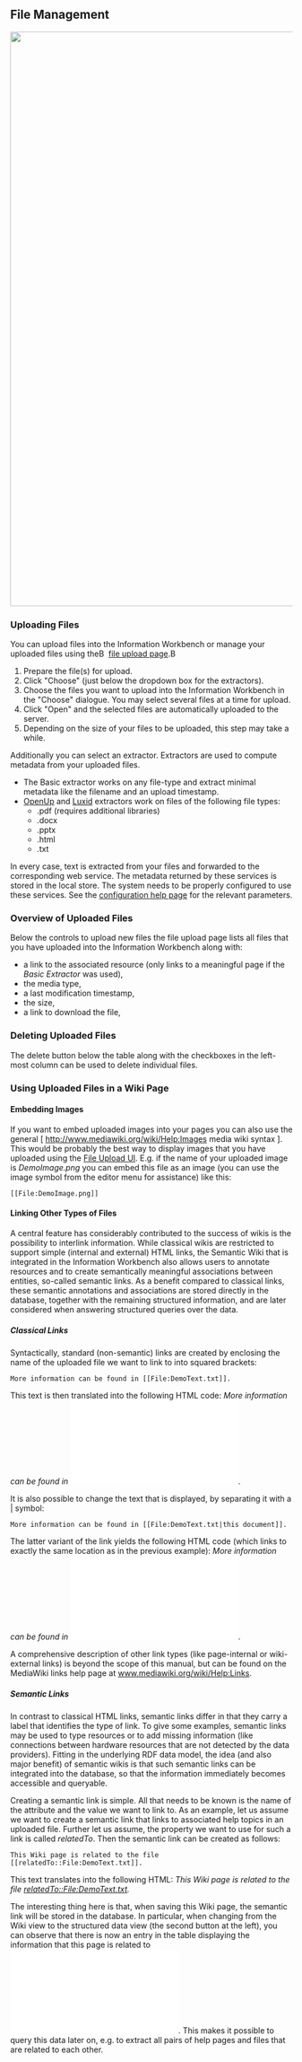 ==  File Management ==

<img src="../images/help/FileUpload.png" width="1024px" />


=== Uploading Files ===
You can upload files into the Information Workbench or manage your uploaded files using theВ 
[[Admin:Upload | file upload page]].В 

# Prepare the file(s) for upload.
# Click "Choose" (just below the dropdown box for the extractors).
# Choose the files you want to upload into the Information Workbench in the "Choose" dialogue. You may select several files at a time for upload.
# Click "Open" and the selected files are automatically uploaded to the server.
# Depending on the size of your files to be uploaded, this step may take a while.

Additionally you can select an extractor. Extractors are used to compute metadata from your uploaded files. 
* The Basic extractor works on any file-type and extract minimal metadata like the filename and an upload timestamp.
* [http://openup.tso.co.uk/ OpenUp] and [http://www.temis.com/ Luxid] extractors work on files of the following file types: 
** .pdf (requires additional libraries) 
** .docx
** .pptx
** .html
** .txt
In every case, text is extracted from your files and forwarded to the corresponding web service. The metadata returned by these services is stored in the local store. The system needs to be properly configured to use these services. See the [[Help:Configuration | configuration help page]] for the relevant parameters.

=== Overview of Uploaded Files ===

Below the controls to upload new files the file upload page lists all files that you have uploaded into the Information Workbench along with:

* a link to the associated resource (only links to a meaningful page if the ''Basic Extractor'' was used),
* the media type,
* a last modification timestamp,
* the size,
* a link to download the file,


=== Deleting Uploaded Files ===

The delete button below the table along with the checkboxes in the left-most column can be used to delete individual files.

=== Using Uploaded Files in a Wiki Page ===

==== Embedding Images ====

If you want to embed uploaded images into your pages you can also use the general  [ http://www.mediawiki.org/wiki/Help:Images media wiki syntax ]. This would be probably the best way to display images that you have uploaded using the [[Admin:Upload | File Upload UI]]. E.g. if the name of your uploaded image is ''DemoImage.png'' you can embed this file as an image (you can use the image symbol from the editor menu for assistance) like this:
<source>
[[File:DemoImage.png]]
</source> 

==== Linking Other Types of Files  ====

A central feature has considerably contributed to the success of wikis is the possibility to interlink information. While classical wikis are restricted to support simple (internal and external) HTML links, the Semantic Wiki that is integrated in the Information Workbench also allows users to annotate resources and to create semantically meaningful associations between entities, so-called semantic links. As a benefit compared to classical links, these semantic annotations and associations are stored directly in the database, together with the remaining structured information, and are later considered when answering structured queries over the data.


===== Classical Links =====
Syntactically, standard (non-semantic) links are created by enclosing the name of the uploaded file we want to link to into squared brackets:

<pre>More information can be found in [[File:DemoText.txt]].</pre>

This text is then translated into the following HTML code: ''More information can be found in [[File:DemoText.txt]].''

It is also possible to change the text that is displayed, by separating it with a | symbol:

<pre>More information can be found in [[File:DemoText.txt|this document]].</pre>

The latter variant of the link yields the following HTML code (which links to exactly the same location as in the previous example): ''More information can be found in [[File:DemoText.txt|this document]].''

A comprehensive description of other link types (like page-internal or wiki-external links) is beyond the scope of this manual, but can be found on the MediaWiki links help page at [http://www.mediawiki.org/wiki/Help:Links www.mediawiki.org/wiki/Help:Links].


===== Semantic Links =====
In contrast to classical HTML links, semantic links differ in that they carry a label that identifies the type of link. To give some examples, semantic links may be used to type resources or to add missing information (like connections between hardware resources that are not detected by the data providers). Fitting in the underlying RDF data model, the idea (and also major benefit) of semantic wikis is that such semantic links can be integrated into the database, so that the information immediately becomes accessible and queryable.

Creating a semantic link is simple. All that needs to be known is the name of the attribute and the value we want to link to. As an example, let us assume we want to create a semantic link that links to associated help topics in an uploaded file. Further let us assume, the property we want to use for such a link is called ''relatedTo''. Then the semantic link can be created as follows:

<pre>This Wiki page is related to the file [[relatedTo::File:DemoText.txt]].</pre>

This text translates into the following HTML: ''This Wiki page is related to the file [[relatedTo::File:DemoText.txt]].'' 

The interesting thing here is that, when saving this Wiki page, the semantic link will be stored in the database. In particular, when changing from the Wiki view to the structured data view (the second button at the left), you can observe that there is now an entry in the table displaying the information that this page is related to  [[File:DemoText.txt]]. This makes it possible to query this data later on, e.g. to extract all pairs of help pages and files that are related to each other.